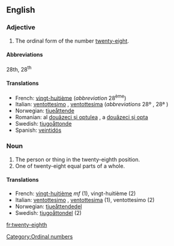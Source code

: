 ==English==

===Adjective===
{{en-adj|-}}

# The ordinal form of the number [[twenty-eight]].

====Abbreviations====
28th, 28<sup>th</sup>

====Translations====

*French: [[vingt-huitième]] (''abbreviation'' 28<sup>ème</sup>)
*Italian: [[ventottesimo]] {{m}}, [[ventottesima]] {{f}} (''abbreviations'' 28º {{m}}, 28ª {{f}})
*Norwegian: [[tjueåttende]]
*Romanian: al [[douăzeci şi optulea]] {{m}}, a [[douăzeci şi opta]] {{f}}
*Swedish: [[tjugoåttonde]]
*Spanish: [[veintidós]]

===Noun===
{{en-noun}}

# The person or thing in the twenty-eighth position.
# One of twenty-eight equal parts of a whole.

====Translations====

*French: [[vingt-huitième]] ''mf'' (1), vingt-huitième {{m}} (2)
*Italian: [[ventottesimo]] {{m}}, [[ventottesima]] {{f}} (1), ventottesimo {{m}} (2)
*Norwegian: [[tjueåttendedel]]
*Swedish: [[tjugoåttondel]] (2)

[[Category:Ordinal numbers]]

[[fr:twenty-eighth]]